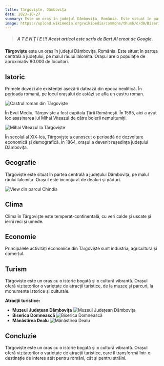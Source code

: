 ```yaml
---
title: Târgoviște, Dâmbovița
date: 2023-10-27
summary: Este un oraș în județul Dâmbovița, România. Este situat în partea centrală a județului, pe malul râului Ialomița. Orașul are o populație de aproximativ 80.000 de locuitori.
image: https://upload.wikimedia.org/wikipedia/commons/thumb/d/d0/Biserica_Domneasc%C4%83_Adormirea_Maicii_Domnului_%282%29.jpg/1024px-Biserica_Domneasc%C4%83_Adormirea_Maicii_Domnului_%282%29.jpg 
---
```


> ##### A T E N Ț I E !!! Acest articol este scris de __Bart AI__ creat de Google.



__Târgoviște__ este un oraș în județul Dâmbovița, România. Este situat în partea centrală a județului, pe malul râului Ialomița. Orașul are o populație de aproximativ 80.000 de locuitori.

## Istoric

Primele dovezi ale existenței așezării datează din epoca neolitică. În perioada romană, pe locul orașului de astăzi se afla un castru roman.

![Castrul roman din Târgoviște](https://www.infopensiuni.ro/cazare-targoviste/obiective-turistice-targoviste/curtea-domneasca-din-targoviste_433/poza-curtea-domneasca-din-targoviste-2.jpg)

În Evul Mediu, Târgoviște a fost capitala Țării Românești. În 1595, aici a avut loc asasinarea lui Mihai Viteazul de către boierii nemulțumiți.

![Mihai Viteazul la Târgoviște](https://pbs.twimg.com/media/D9bEDisX4AItM-i?format=jpg&name=900x900)

În secolul al XIX-lea, Târgoviște a cunoscut o perioadă de dezvoltare economică și demografică. În 1864, orașul a devenit reședința județului Dâmbovița.

## Geografie

Târgoviște este situat în partea centrală a județului Dâmbovița, pe malul râului Ialomița. Orașul este înconjurat de dealuri și păduri.

![View din parcul Chindia](https://dambovita.insse.ro/wp-content/uploads/2023/06/cetate-Targoviste.png)

## Clima

Clima în Târgoviște este temperat-continentală, cu veri calde și uscate și ierni reci și umede.

## Economie

Principalele activități economice din Târgoviște sunt industria, agricultura și comerțul.

## Turism

Târgoviște este un oraș cu o istorie bogată și o cultură vibrantă. Orașul oferă vizitatorilor o varietate de atracții turistice, de la muzee și parcuri, la monumente istorice și culturale.

**Atracții turistice:**

* **Muzeul Județean Dâmbovița**
![Muzeul Județean Dâmbovița](https://upload.wikimedia.org/wikipedia/commons/thumb/7/72/Muzeul_de_istorie_D%C3%A2mbovi%C8%9Ba.JPG/1024px-Muzeul_de_istorie_D%C3%A2mbovi%C8%9Ba.JPG)
* **Biserica Domnească**
![Biserica Domnească](https://patruzari.ro/wp-content/uploads/2018/01/DSC06676.jpg)
* **Mănăstirea Dealu**
![Mănăstirea Dealu](https://www.arhiepiscopiatargovistei.ro/static/images/MANASTIREA_DEALU_21.jpg)
 

## Concluzie

Târgoviște este un oraș cu o istorie bogată și o cultură vibrantă. Orașul oferă vizitatorilor o varietate de atracții turistice, care îl transformă într-o destinație de interes atât pentru români, cât și pentru străini.

